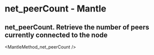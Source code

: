 # net_peerCount  - Mantle

## net_peerCount. Retrieve the number of peers currently connected to the node


<MantleMethod_net_peerCount />
